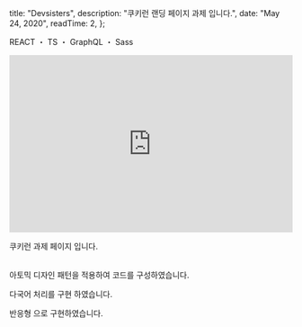 
  title: "Devsisters",
  description: "쿠키런 랜딩 페이지 과제 입니다.",
  date: "May 24, 2020",
  readTime: 2,
};


<p style={{ textAlign: "center", fontFamily: "Rajdhani" }}>
  REACT ・ TS ・ GraphQL ・ Sass
</p>

<div
  style={{
    marginTop: "2.625rem",
    textAlign: "center",
  }}
>
  <a
    href="https://github.com/o-henry/Cookie_Run_Project"
    target="_blank"
    style={{ fontFamily: "Rajdhani" }}
  >
    <Github style={{ fontSize: "20px" }} />
  </a>
</div>

<div style={{ paddingTop: "2rem" }}>
  <iframe
    width="100%"
    height="315"
    src="https://www.youtube.com/embed/vV-hFzdlYyU"
    title="YouTube video player"
    frameBorder="0"
    allow="accelerometer; autoplay; clipboard-write; encrypted-media; gyroscope; picture-in-picture"
    allowFullScreen
  ></iframe>
</div>

<p
  style={{
    paddingTop: "1.125rem",
    fontFamily: "seoulNamsanL",
    fontSize: "1.125rem",
  }}
>
  쿠키런 과제 페이지 입니다.
  <br />
  <br />

</p>

아토믹 디자인 패턴을 적용하여 코드를 구성하였습니다.

다국어 처리를 구현 하였습니다.

반응형 으로 구현하였습니다.
